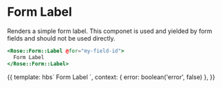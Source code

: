 
<Meta title="Rose|Form/Label" component="Form/Label" />

# Form Label

Renders a simple form label.  This componet is used and yielded by form fields
and should not be used directly.

```handlebars
<Rose::Form::Label @for="my-field-id">
  Form Label
</Rose::Form::Label>
```

<Preview>
  <Story name="Form Label">{{
    template: hbs`
      <Rose::Form::Label @for="my-field-id" @error={{this.error}}>
        Form Label
      </Rose::Form::Label>
    `,
    context: {
      error: boolean('error', false)
    },
  }}</Story>
</Preview>
